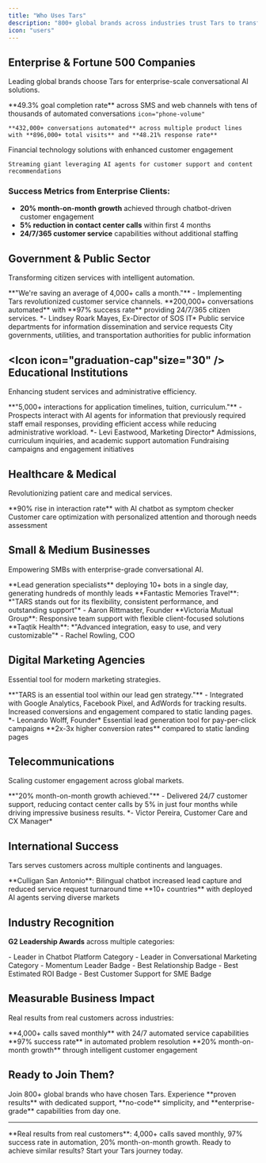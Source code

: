```yaml
---
title: "Who Uses Tars"
description: "800+ global brands across industries trust Tars to transform their customer interactions. From Fortune 500 enterprises to government agencies, educational institutions to SMBs, our platform delivers measurable results with 60M+ customer conversations automated across 10+ countries"
icon: "users"
---
```


## <Icon icon="building" size="30" /> Enterprise & Fortune 500 Companies

Leading global brands choose Tars for enterprise-scale conversational AI solutions.

<Columns cols={2}>
  <Card
    title="American Express"
    icon="credit-card"
  >
    **49.3% goal completion rate** across SMS and web channels with tens of thousands of automated conversations
  </Card>
  <Card
    title="Vodafone"
    
    icon="phone-volume"
  >
  
    **432,000+ conversations automated** across multiple product lines with **896,000+ total visits** and **48.21% response rate**
  </Card>
  <Card
    title="Global Payments"
    icon="money-bill-1"
  >
    Financial technology solutions with enhanced customer engagement
  </Card>
  <Card
    title="Netflix"
    icon="play"
  >

    Streaming giant leveraging AI agents for customer support and content recommendations

  </Card>
</Columns>

### Success Metrics from Enterprise Clients:

- **20% month-on-month growth** achieved through chatbot-driven customer engagement
- **5% reduction in contact center calls** within first 4 months
- **24/7/365 customer service** capabilities without additional staffing

## <Icon icon="landmark" size="30" /> Government & Public Sector

Transforming citizen services with intelligent automation.

<Card title="State of Indiana - Secretary of State" icon="shield-check">
  **"We're saving an average of 4,000+ calls a month."** - Implementing Tars
  revolutionized customer service channels. **200,000+ conversations automated**
  with **97% success rate** providing 24/7/365 citizen services. *- Lindsey
  Roark Mayes, Ex-Director of SOS IT*
</Card>

<Columns cols={2}>
  <Card title="Citizen Engagement" icon="user-tie">
    Public service departments for information dissemination and service
    requests
  </Card>
  <Card title="Municipal Services" icon="building">
    City governments, utilities, and transportation authorities for public
    information
  </Card>
</Columns>

## <Icon icon="graduation-cap"size="30" /> Educational Institutions

Enhancing student services and administrative efficiency.

<Card title="UCI Paul Merage School of Business" icon="school">
  **"5,000+ interactions for application timelines, tuition, curriculum."** -
  Prospects interact with AI agents for information that previously required
  staff email responses, providing efficient access while reducing
  administrative workload. *- Levi Eastwood, Marketing Director*
</Card>

<Columns cols={2}>
  <Card title="Student Services" icon="user-plus">
    Admissions, curriculum inquiries, and academic support automation
  </Card>
  <Card title="Alumni Relations" icon="handshake">
    Fundraising campaigns and engagement initiatives
  </Card>
</Columns>

## <Icon icon="stethoscope" size="30"/> Healthcare & Medical

Revolutionizing patient care and medical services.

<Columns cols={2}>
  <Card title="Avec Group" icon="heart-pulse">
    **90% rise in interaction rate** with AI chatbot as symptom checker
  </Card>
  <Card title="Happiest Baby" icon="baby">
    Customer care optimization with personalized attention and thorough needs
    assessment
  </Card>
</Columns>

## <Icon icon="briefcase" size="30" /> Small & Medium Businesses

Empowering SMBs with enterprise-grade conversational AI.

<Columns cols={2}>
  <Card title="Real Estate Leaders" icon="house">
    **Lead generation specialists** deploying 10+ bots in a single day,
    generating hundreds of monthly leads
  </Card>
  <Card title="Travel & Tourism" icon="plane">
    **Fantastic Memories Travel**: *"TARS stands out for its flexibility,
    consistent performance, and outstanding support"* - Aaron Rittmaster,
    Founder
  </Card>
  <Card title="Financial Services" icon="calculator">
    **Victoria Mutual Group**: Responsive team support with flexible
    client-focused solutions
  </Card>
  <Card title="Technology Solutions" icon="microchip">
    **Taqtik Health**: *"Advanced integration, easy to use, and very
    customizable"* - Rachel Rowling, COO
  </Card>
</Columns>

## <Icon icon="chart-line-up" size="30" /> Digital Marketing Agencies

Essential tool for modern marketing strategies.

<Card title="Eikonikos - Marketing Excellence" icon="megaphone">
  **"TARS is an essential tool within our lead gen strategy."** - Integrated
  with Google Analytics, Facebook Pixel, and AdWords for tracking results.
  Increased conversions and engagement compared to static landing pages. *-
  Leonardo Wolff, Founder*
</Card>

<Columns cols={2}>
  <Card title="PPC Specialists" icon="arrow-pointer">
    Essential lead generation tool for pay-per-click campaigns
  </Card>
  <Card title="Conversion Optimization" icon="bullseye-pointer">
    **2x-3x higher conversion rates** compared to static landing pages
  </Card>
</Columns>

## <Icon icon="phone" size="30" /> Telecommunications

Scaling customer engagement across global markets.

<Card title="Unitel T+ - Telecom Excellence" icon="satellite-dish">
  **"20% month-on-month growth achieved."** - Delivered 24/7 customer support,
  reducing contact center calls by 5% in just four months while driving
  impressive business results. *- Victor Pereira, Customer Care and CX Manager*
</Card>

## <Icon icon="globe" size="30" /> International Success

Tars serves customers across multiple continents and languages.

<Columns cols={2}>
  <Card title="Multilingual Support" icon="language">
    **Culligan San Antonio**: Bilingual chatbot increased lead capture and
    reduced service request turnaround time
  </Card>
  <Card title="Global Deployment" icon="map-pin">
    **10+ countries** with deployed AI agents serving diverse markets
  </Card>
</Columns>

## <Icon icon="award" size="30"/> Industry Recognition

**G2 Leadership Awards** across multiple categories:

<Columns cols={2}>
  <Card title="Platform Leadership" icon="trophy">
    - Leader in Chatbot Platform Category - Leader in Conversational Marketing
    Category - Momentum Leader Badge
  </Card>
  <Card title="Customer Excellence" icon="star">
    - Best Relationship Badge - Best Estimated ROI Badge - Best Customer Support
    for SME Badge
  </Card>
</Columns>

## <Icon icon="chart-bar" size="30" /> Measurable Business Impact

Real results from real customers across industries:

<Columns cols={3}>
  <Card title="Call Volume Reduction" icon="phone-slash">
    **4,000+ calls saved monthly** with 24/7 automated service capabilities
  </Card>
  <Card title="Automation Success" icon="circle-check">
    **97% success rate** in automated problem resolution
  </Card>
  <Card title="Growth Acceleration" icon="chart-line-up">
    **20% month-on-month growth** through intelligent customer engagement
  </Card>
</Columns>

## <Icon icon="rocket" size="30" /> Ready to Join Them?

<Card title="Start Your Success Story" icon="circle-play" href="/quickstart">
  Join 800+ global brands who have chosen Tars. Experience **proven results**
  with dedicated support, **no-code** simplicity, and **enterprise-grade**
  capabilities from day one.
</Card>

---

<Note>
  **Real results from real customers**: 4,000+ calls saved monthly, 97% success
  rate in automation, 20% month-on-month growth. Ready to achieve similar
  results? Start your Tars journey today.
</Note>
